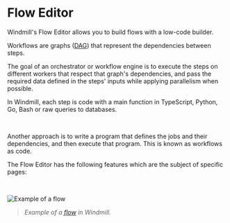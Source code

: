 
# Flow Editor

Windmill's Flow Editor allows you to build flows with a low-code builder.

Workflows are graphs ([DAG](https://en.wikipedia.org/wiki/Directed_acyclic_graph)) that represent the dependencies between steps.

The goal of an orchestrator or workflow engine is to execute the steps on different workers that respect that graph's dependencies, and pass the required data defined in the steps' inputs while applying parallelism when possible.

In Windmill, each step is code with a main function in TypeScript, Python, Go, Bash or raw queries to databases.

<div className="grid grid-cols-2 gap-6 mb-4">
	<DocCard
		color="teal"
		title="Flows Quickstart"
		description="4-minute presentation of our Flow editor."
		href="/docs/getting_started/flows_quickstart"
		Icon={Timer}
	/>
	<DocCard
		color="teal"
		title="Local Development"
		description="Develop locally, push to git and deploy automatically to windmill"
		href="/docs/advanced/local_development"
		Icon={TerminalSquare}
	/>
	<DocCard
		color="teal"
		title="Architecture and Data Exchange"
		description="A workflow is a JSON serializable value in the OpenFlow format."
		href="/docs/flows/architecture"
	/>
	<DocCard
		color="teal"
		title="OpenFlow Spec"
		description="OpenFlow is an open standard for defining Flows."
		href="/docs/openflow"
	/>
</div>

<br/>

Another approach is to write a program that defines the jobs and their dependencies, and then execute that program. This is known as workflows as code.

<div className="grid grid-cols-2 gap-6 mb-4">
	<DocCard
		title="Workflows as Code"
		description="Automate tasks and their flow with only code."
		href="/docs/core_concepts/workflows_as_code"
	/>
</div>

The Flow Editor has the following features which are the subject of specific pages:

<div className="grid grid-cols-2 gap-6 mb-4">
	<DocCard
		color="teal"
		title="Triggering Flows"
		description="Trigger flows on-demand, by schedule or on external events."
		href="/docs/getting_started/trigger_flows"
	/>
	<DocCard
		color="teal"
		title="Testing Flows"
		description="Iterate quickly and get control on your flow testing."
		href="/docs/flows/test_flows"
	/>
	<DocCard
		color="teal"
		title="AI-Generated Flows"
		description="Generate flows from prompts."
		href="/docs/flows/ai_flows"
	/>
	<DocCard
		color="teal"
		title="Flow Editor Components"
		description="Details on the flow editor's major components."
		href="/docs/flows/editor_components"
	/>
	<DocCard
		color="teal"
		title="Error Handling in Flows"
		description="There are four ways to handle errors in Windmill flows."
		href="/docs/flows/error_handling"
	/>
	<DocCard
		color="teal"
		title="Branches"
		description="Split the execution of the flow based on a condition."
		href="/docs/flows/flow_branches"
	/>
	<DocCard
		color="teal"
		title="For loops"
		description="Iterate a series of tasks."
		href="/docs/flows/flow_loops"
	/>
	<DocCard
		color="teal"
		title="Error Handler"
		description="Configure a script to handle errors."
		href="/docs/flows/flow_error_handler"
	/>
	<DocCard
		color="teal"
		title="Trigger Scripts"
		description="Trigger scripts are designed to pull data from an external source and return all of the new items since the last run, without resorting to external webhooks."
		href="/docs/flows/flow_trigger"
	/>
	<DocCard
		color="teal"
		title="Retries"
		description="Re-try a step in case of error."
		href="/docs/flows/retries"
	/>
	<DocCard
		color="teal"
		title="Concurrency Limits"
		description="The Concurrency Limit feature allows you to define concurrency limits for scripts and inline scripts within flows."
		href="/docs/flows/concurrency_limit"
	/>
	<DocCard
		color="teal"
		title="Custom Timeout for Step"
		description="If the execution takes longer than the time limit, the execution of the step will be interrupted."
		href="/docs/flows/early_stop"
	/>
	<DocCard
		color="teal"
		title="Priority for Steps"
		description="Prioritize a flow step in the execution queue."
		href="/docs/flows/priority"
	/>
	<DocCard
		color="teal"
		title="Lifetime / Delete after Use"
		description="The logs, arguments and results of this flow step will be completely deleted from Windmill once the flow is complete."
		href="/docs/flows/lifetime"
	/>
	<DocCard
		color="teal"
		title="Cache for Steps"
		description="Re-use a step's previous results."
		href="/docs/flows/cache"
	/>
	<DocCard
		color="teal"
		title="Early Stop / Break"
		description="Suspend executions within a flow for a specified time."
		href="/docs/flows/sleep"
	/>
	<DocCard
		color="teal"
		title="Early Return"
		description="Define a node at which the flow will return at for sync endpoints. The rest of the flow will continue asynchronously."
		href="/docs/flows/early_return"
	/>
	<DocCard
		color="teal"
		title="Suspend & Approval / Prompts"
		description="Suspend a flow until specific event(s) are received, such as approvals or cancellations."
		href="/docs/flows/flow_approval"
	/>
	<DocCard
		color="teal"
		title="Sleep / Delays in Flows"
		description="Stop early a flow based on a step's result."
		href="/docs/flows/early_stop"
	/>
	<DocCard
		color="teal"
		title="Step Mocking"
		description="When a step is mocked, it will immediately return the mocked value without performing any computation."
		href="/docs/flows/step_mocking"
	/>
</div>

<br />

![Example of a flow](../assets/flows/flow_example.png.webp)

> _Example of a [flow](https://hub.windmill.dev/flows/38/automatically-populate-crm-contact-details-from-simple-email) in Windmill._

<br />
